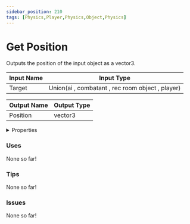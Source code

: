 ```yaml
---
sidebar_position: 210
tags: [Physics,Player,Physics,Object,Physics]
---
```


# Get Position

Outputs the position of the input object as a vector3.




<EsbSvg />

| Input Name | Input Type |
|-----------|-----------|
| Target | Union(ai , combatant , rec room object , player) |

| Output Name | Output Type |
|-----------|-----------|
| Position | vector3 |


<details>
  <summary>Properties</summary>
  <div>
    <div>
    <table>
      <thead>
        <tr>
          <th>Is beta required?</th>
          <th>❌</th>
        </tr>
        <tr>
          <th>Is this chip a trolling risk?</th>
          <th>❌</th>
        </tr>
        <tr>
          <th>Chip UUID</th>
          <th>5f6a8ee8-8a87-4da2-851f-fda89cc62344</th>
        </tr>
      </thead>
    </table>
    </div>
  </div>
</details>

### Uses

None so far!

### Tips

None so far!

### Issues

None so far!